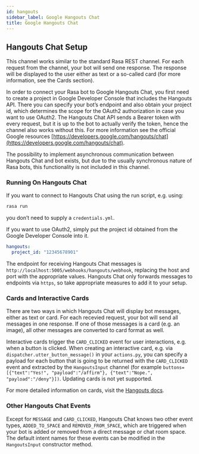 ```yaml
---
id: hangouts
sidebar_label: Google Hangouts Chat
title: Google Hangouts Chat
---
```


<a aria-hidden="true" tabIndex="-1" className="anchor enhancedAnchor" id="google-hangouts-chat"></a>

## Hangouts Chat Setup

This channel works similar to the standard Rasa REST channel. For each request from the channel, your bot will
send one response. The response will be displayed to the user either as text or a so-called card (for
more information, see the Cards section).

In order to connect your Rasa bot to Google Hangouts Chat, you first need to create a project in
Google Developer Console that includes the Hangouts API. There you can specify your bot’s endpoint
and also obtain your project id, which determines the scope for the OAuth2 authorization in case you
want to use OAuth2. The Hangouts Chat API sends a Bearer token with every request, but it is up to
the bot to actually verify the token, hence the channel also works without this.
For more information see the official Google resources [https://developers.google.com/hangouts/chat](https://developers.google.com/hangouts/chat).

The possibility to implement asynchronous communication between Hangouts Chat and bot exists, but due
to the usually synchronous nature of Rasa bots, this functionality is not included in this channel.

### Running On Hangouts Chat

If you want to connect to Hangouts Chat using the run script, e.g. using:

```bash
rasa run
```

you don’t need to supply a `credentials.yml`.

If you want to use OAuth2, simply put the project id obtained from the Google Developer Console into it.

```yaml
hangouts:
  project_id: "12345678901"
```

The endpoint for receiving Hangouts Chat messages is
`http://localhost:5005/webhooks/hangouts/webhook`, replacing
the host and port with the appropriate values. Hangouts Chat only forwards
messages to endpoints via `https`, so take appropriate measures to add
it to your setup.

### Cards and Interactive Cards

There are two ways in which Hangouts Chat will display bot messages, either as text or card. For each recevied
request, your bot will send all messages in one response. If one of those messages is a card (e.g. an image),
all other messages are converted to card format as well.

Interactive cards trigger the `CARD_CLICKED` event for user interactions, e.g. when a button is clicked. When
creating an interactive card, e.g. via `dispatcher.utter_button_message()` in your `actions.py`, you can
specify a payload for each button that is going to be returned with the `CARD_CLICKED` event and extracted
by the `HangoutsInput` channel (for example
`buttons=[{"text":"Yes!", "payload":"/affirm"}, {"text":"Nope.", "payload":"/deny"}])`.
Updating cards is not yet supported.

For more detailed information on cards, visit the
[Hangouts docs](https://developers.google.com/hangouts/chat/reference).

### Other Hangouts Chat Events

Except for `MESSAGE` and `CARD_CLICKED`, Hangouts Chat knows two other event types, `ADDED_TO_SPACE` and
`REMOVED_FROM_SPACE`, which are triggered when your bot is added or removed from a direct message or chat room
space. The default intent names for these events can be modified in the `HangoutsInput` constructor method.
